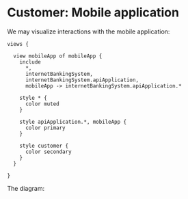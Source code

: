 
# Customer: Mobile application

We may visualize interactions with the mobile application:

```likec4
views {

  view mobileApp of mobileApp {
    include
      *,
      internetBankingSystem,
      internetBankingSystem.apiApplication,
      mobileApp -> internetBankingSystem.apiApplication.*

    style * {
      color muted
    }

    style apiApplication.*, mobileApp {
      color primary
    }

    style customer {
      color secondary
    }
  }

}
```

The diagram:

<ExampleLikeC4View viewId='mobileApp' />
